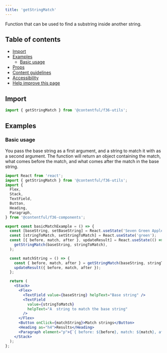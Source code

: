 ```yaml
---
title: 'getStringMatch'
---
```


Function that can be used to find a substring inside another string.

## Table of contents

- [Import](#import)
- [Examples](#examples)
  - [Basic usage](#basic-usage)
- [Props](#props-api-reference)
- [Content guidelines](#content-guidelines)
- [Accessibility](#accessibility)
- [Help improve this page](#help-improve-this-page)

## Import

```jsx static=true
import { getStringMatch } from '@contentful/f36-utils';
```

## Examples

### Basic usage

You pass the base string as a first argument, and a string to match it with as a second argument. The function will return an object containing the match, what comes before the match, and what comes after the match in the base string.

```jsx static=true
import React from 'react';
import { getStringMatch } from '@contentful/f36-utils';
import {
  Flex,
  Stack,
  TextField,
  Button,
  Heading,
  Paragraph,
} from '@contentful/f36-components';

export const basicMatchExample = () => {
  const [baseString, setBaseString] = React.useState('Seven Green Apples');
  const [stringToMatch, setStringToMatch] = React.useState('green');
  const [{ before, match, after }, updateResult] = React.useState(() =>
    getStringMatch(baseString, stringToMatch),
  );

  const matchString = () => {
    const { before, match, after } = getStringMatch(baseString, stringToMatch);
    updateResult({ before, match, after });
  };

  return (
    <Stack>
      <Flex>
        <TextField value={baseString} helpText="Base string" />
        <TextField
          value={stringToMatch}
          helpText="A  string to match the base string"
        />
      </Flex>
      <Button onClick={matchString}>Match strings</Button>
      <Heading as="h4">Results</Heading>
      <Paragraph element="p">{`{ before: ${before}, match: ${match}, after: ${after} }`}</Paragraph>
    </Stack>
  );
};
```
